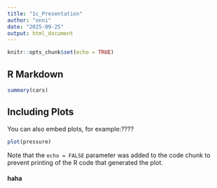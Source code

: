 ```yaml
---
title: "1c_Presentation"
author: "onni"
date: "2025-09-25"
output: html_document
---
```


```r
knitr::opts_chunk$set(echo = TRUE)
```

## R Markdown

```r
summary(cars)
```

## Including Plots

You can also embed plots, for example:????

```r
plot(pressure)
```

Note that the `echo = FALSE` parameter was added to the code chunk to prevent printing of the R code that generated the plot.

#### haha
